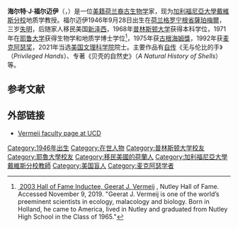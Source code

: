 {{Infobox scientist
|name              = Geerat J. Vermeij
|image             = 
|image_size       =
|caption           = 
|birth_date        = 1946年9月28日
|birth_place       = [[荷兰|荷兰]][[格罗宁根省|格罗宁根省]][[霍赫贊德-薩珀梅爾|霍赫贊德-薩珀梅爾]]
|death_date        = 
|death_place       =
|residence         = [[美国|美国]]
|ethnicity         = 
|field            = 古生物学
|work_institutions = [[马里兰大学|马里兰大学]]<br>[[加利福尼亞大學戴維斯分校|加利福尼亞大學戴維斯分校]]
|alma_mater        = [[普林斯顿大学|普林斯顿大学]]<br>[[耶鲁大学|耶鲁大学]]
|doctoral_advisor  = 
|doctoral_students = 威拉德·D·哈特曼
|known_for         = 
|author_abbrev_bot = 
|author_abbrev_zoo = 
|influences        = 
|influenced        = 
|prizes            = [[丹尼尔·吉罗·艾略特奖章|丹尼尔·吉罗·艾略特奖章]]（2000年）<br>[[古生物学会奖章|古生物学会奖章]]（2006年）
|footnotes         = 
|signature         =
}}
'''海尔特·J·福尔迈伊'''（{{lang-en|Geerat J. Vermeij}}，{{bd|1946年|9月28日||}}）是一位[[荷兰裔美国人|美籍荷兰裔]][[古生物学|古生物学]]家，现为[[加利福尼亞大學戴維斯分校|加利福尼亞大學戴維斯分校]]地质学教授。福尔迈伊1946年9月28日出生在[[荷兰|荷兰]][[格罗宁根省|格罗宁根省]][[霍赫贊德-薩珀梅爾|薩珀梅爾]]，三岁[[視力受損|失明]]，后随家人移民美国[[新泽西|新泽西]]，1968年[[普林斯顿大学|普林斯顿大学]]获得本科学位，1971年在[[耶鲁大学|耶鲁大学]]获得生物学和地质学博士学位<ref>[http://nutleyhalloffame.nutleypubliclibrary.org/2003-vermeij/  2003 Hall of Fame Inductee, Geerat J. Vermeij] {{Wayback|url=http://nutleyhalloffame.nutleypubliclibrary.org/2003-vermeij/ |date=20191110024937 }}, Nutley Hall of Fame. Accessed November 9, 2019. "Geerat J. Vermeij is one of the world’s preeminent scientists in ecology, malacology and biology. Born in Holland, he came to America, lived in Nutley and graduated from Nutley High School in the Class of 1965."</ref>，1975年获[[古根海姆獎|古根海姆獎]]，1992年获[[麦克阿瑟奖|麦克阿瑟奖]]，2021年当选[[美国文理科学院|美国文理科学院]]院士。主要作品有[[自传|自传]]《无与伦比的手》（''Privileged Hands''）、专著《贝壳的自然史》（''A Natural History of Shells''）等。

== 参考文献 ==
{{reflist}}

== 外部链接 ==
* [http://geology.ucdavis.edu/people/faculty/vermeij.php Vermeij faculty page at UCD] {{Wayback|url=http://geology.ucdavis.edu/people/faculty/vermeij.php |date=20180831204530 }} 

{{Authority control}}

{{DEFAULTSORT:Vermeij, Geerat J.}}
[[Category:1946年出生|Category:1946年出生]]
[[Category:在世人物|Category:在世人物]]
[[Category:普林斯顿大学校友|Category:普林斯顿大学校友]]
[[Category:耶魯大學校友|Category:耶魯大學校友]]
[[Category:移民美國的荷蘭人|Category:移民美國的荷蘭人]]
[[Category:加利福尼亞大學戴維斯分校教師|Category:加利福尼亞大學戴維斯分校教師]]
[[Category:美国盲人|Category:美国盲人]]
[[Category:麦克阿瑟学者|Category:麦克阿瑟学者]]